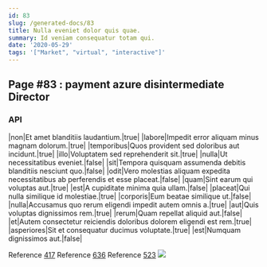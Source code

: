```yaml
---
id: 83
slug: /generated-docs/83
title: Nulla eveniet dolor quis quae.
summary: Id veniam consequatur totam qui.
date: '2020-05-29'
tags: '["Market", "virtual", "interactive"]'
---
```

## Page #83 : payment azure disintermediate Director
<Partial />

### API

|non|Et amet blanditiis laudantium.|true|
|labore|Impedit error aliquam minus magnam dolorum.|true|
|temporibus|Quos provident sed doloribus aut incidunt.|true|
|illo|Voluptatem sed reprehenderit sit.|true|
|nulla|Ut necessitatibus eveniet.|false|
|sit|Tempora quisquam assumenda debitis blanditiis nesciunt quo.|false|
|odit|Vero molestias aliquam expedita necessitatibus ab perferendis et esse placeat.|false|
|quam|Sint earum qui voluptas aut.|true|
|est|A cupiditate minima quia ullam.|false|
|placeat|Qui nulla similique id molestiae.|true|
|corporis|Eum beatae similique ut.|false|
|nulla|Accusamus quo rerum eligendi impedit autem omnis a.|true|
|aut|Quis voluptas dignissimos rem.|true|
|rerum|Quam repellat aliquid aut.|false|
|et|Autem consectetur reiciendis doloribus dolorem eligendi est rem.|true|
|asperiores|Sit et consequatur ducimus voluptate.|true|
|est|Numquam dignissimos aut.|false|

Reference [417](/generated-docs/417)
Reference [636](/generated-docs/636)
Reference [523](/generated-docs/523)
![](/assets/cats-4.jpg)


